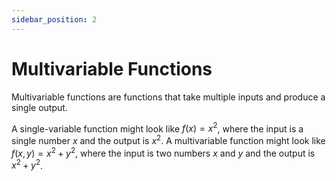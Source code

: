 ```yaml
---
sidebar_position: 2
---
```

# Multivariable Functions

Multivariable functions are functions that take multiple inputs and produce a single output.

A single-variable function might look like $f(x) = x^2$, where the input is a single number $x$ and the output is $x^2$. A multivariable function might look like $f(x, y) = x^2 + y^2$, where the input is two numbers $x$ and $y$ and the output is $x^2 + y^2$.


